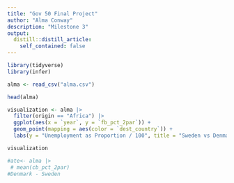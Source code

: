 ```yaml
---
title: "Gov 50 Final Project"
author: "Alma Conway"
description: "Milestone 3"
output:
  distill::distill_article:
    self_contained: false
---
```


```r
library(tidyverse)
library(infer)

alma <- read_csv("alma.csv")

```
```r
head(alma)
```


 
```r
visualization <- alma |> 
  filter(origin == "Africa") |> 
  ggplot(aes(x = `year`, y = `fb_pct_2par`)) +
  geom_point(mapping = aes(color = `dest_country`)) +
  labs(y = "Unemployment as Proportion / 100", title = "Sweden vs Denmark Proportion of youth immigrant population who does not work or study")

visualization

```
```r
#ate<- alma |> 
 # mean(cb_pct_2par)
#Denmark - Sweden
```

